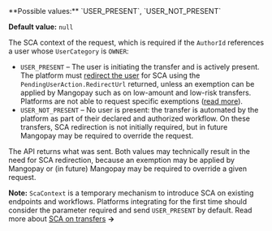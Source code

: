 <ParamField body="ScaContext" type="string">
**Possible values:** `USER_PRESENT`, `USER_NOT_PRESENT`

**Default value:** `null`

The SCA context of the request, which is required if the `AuthorId` references a user whose `UserCategory` is `OWNER`:
- `USER_PRESENT` – The user is initiating the transfer and is actively present. The platform must [redirect the user](/guides/sca/session) for SCA using the `PendingUserAction.RedirectUrl` returned, unless an exemption can be applied by Mangopay such as on low-amount and low-risk transfers. Platforms are not able to request specific exemptions ([read more](/guides/sca#exemptions-on-actions)).
- `USER_NOT_PRESENT` – No user is present: the transfer is automated by the platform as part of their declared and authorized workflow. On these transfers, SCA redirection is not initially required, but in future Mangopay may be required to override the request.

The API returns what was sent. Both values may technically result in the need for SCA redirection, because an exemption may be applied by Mangopay or (in future) Mangopay may be required to override a given request.

**Note:** `ScaContext` is a temporary mechanism to introduce SCA on existing endpoints and workflows. Platforms integrating for the first time should consider the parameter required and send `USER_PRESENT` by default. Read more about [SCA on transfers](/guides/sca/transfers) **&rarr;**
</ParamField>